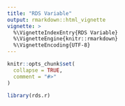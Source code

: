 ```yaml
---
title: "RDS Variable"
output: rmarkdown::html_vignette
vignette: >
  %\VignetteIndexEntry{RDS Variable}
  %\VignetteEngine{knitr::rmarkdown}
  %\VignetteEncoding{UTF-8}
---
```


```r
knitr::opts_chunk$set(
  collapse = TRUE,
  comment = "#>"
)
```

```r
library(rds.r)
```
